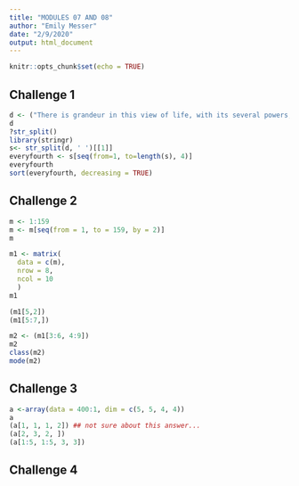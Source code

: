 ```yaml
---
title: "MODULES 07 AND 08"
author: "Emily Messer"
date: "2/9/2020"
output: html_document
---
```


```r
knitr::opts_chunk$set(echo = TRUE)
```

## Challenge 1

```r
d <- ("There is grandeur in this view of life, with its several powers, having been originally breathed by the Creator into a few forms or into one; and that, whilst this planet has gone circling on according to the fixed law of gravity, from so simple a beginning endless forms most beautiful and most wonderful have been, and are being evolved")
d
?str_split()
library(stringr)
s<- str_split(d, ' ')[[1]]
everyfourth <- s[seq(from=1, to=length(s), 4)]
everyfourth
sort(everyfourth, decreasing = TRUE)
```

## Challenge 2

```r
m <- 1:159
m <- m[seq(from = 1, to = 159, by = 2)]
m

m1 <- matrix(
  data = c(m),
  nrow = 8,
  ncol = 10
  )
m1

(m1[5,2])
(m1[5:7,])

m2 <- (m1[3:6, 4:9])
m2
class(m2)
mode(m2)
```

## Challenge 3

```r
a <-array(data = 400:1, dim = c(5, 5, 4, 4))
a
(a[1, 1, 1, 2]) ## not sure about this answer...
(a[2, 3, 2, ])
(a[1:5, 1:5, 3, 3])
```

## Challenge 4

```r

```

